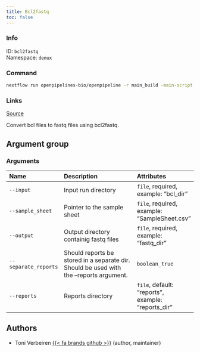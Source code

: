 ```yaml
---
title: Bcl2fastq
toc: false
---
```


::: {.column-margin}

### Info

ID: `bcl2fastq`  
Namespace: `demux`

### Command

```bash
nextflow run openpipelines-bio/openpipeline -r main_build -main-script target/nextflow/demux/bcl2fastq/main.nf --help
```

### Links
[Source](https://github.com/openpipelines-bio/openpipeline/blob/main/src/demux/bcl2fastq){.btn-action .btn-sm .btn-info .btn role="button"}
:::

Convert bcl files to fastq files using bcl2fastq.


## Argument group

### Arguments



:::{.column-body-outset}
|Name                 |Description                                                                             |Attributes                                         |
|:--------------------|:---------------------------------------------------------------------------------------|:--------------------------------------------------|
|`--input`            |Input run directory                                                                     |`file`, required, example: "bcl_dir"               |
|`--sample_sheet`     |Pointer to the sample sheet                                                             |`file`, required, example: "SampleSheet.csv"       |
|`--output`           |Output directory containig fastq files                                                  |`file`, required, example: "fastq_dir"             |
|`--separate_reports` |Should reports be stored in a separate dir. Should be used with the --reports argument. |`boolean_true`                                     |
|`--reports`          |Reports directory                                                                       |`file`, default: "reports", example: "reports_dir" |
:::

## Authors

 * Toni Verbeiren [{{< fa brands github >}}](https://github.com/tverbeiren) (author, maintainer)

